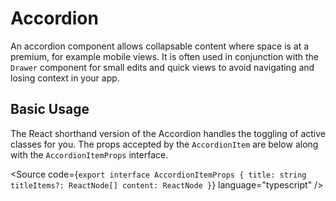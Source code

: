 
<Meta of={AccordionStories} />

# Accordion

An accordion component allows collapsable content where space is at a premium, for example mobile views. It is often used in conjunction with the `Drawer` component for small edits and quick views to avoid navigating and losing context in your app.

## Basic Usage

<Controls />

The React shorthand version of the Accordion handles the toggling of active classes for you. The props accepted by the `AccordionItem` are below along with the `AccordionItemProps` interface.

<Source
  code={`
export interface AccordionItemProps {
  title: string
  titleItems?: ReactNode[]
  content: ReactNode
}
`}
  language="typescript"
/>

<Canvas of={AccordionStories.BasicUsage} />
